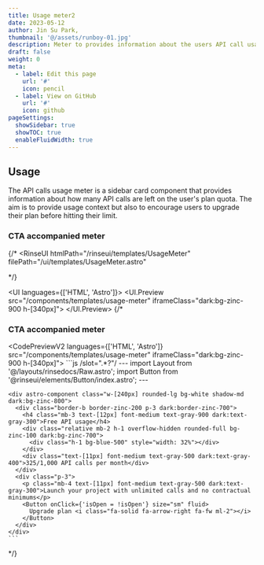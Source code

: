 ```yaml
---
title: Usage meter2
date: 2023-05-12
author: Jin Su Park,
thumbnail: '@/assets/runboy-01.jpg'
description: Meter to provides information about the users API call usage.
draft: false
weight: 0
meta:
  - label: Edit this page
    url: '#'
    icon: pencil
  - label: View on GitHub
    url: '#'
    icon: github
pageSettings:
  showSidebar: true
  showTOC: true
  enableFluidWidth: true
---
```




## Usage

The API calls usage meter is a sidebar card component that provides information about how many API calls are left on the user's plan quota. The aim is to provide usage context but also to encourage users to upgrade their plan before hitting their limit.

### CTA accompanied meter


{/* <RinseUI 
  htmlPath="/rinseui/templates/UsageMeter" 
  filePath="/ui/templates/UsageMeter.astro"
>
  <UsageMeter />
</RinseUI> */}

<UI languages={['HTML', 'Astro']}>
  <UI.Preview src="/components/templates/usage-meter" iframeClass="dark:bg-zinc-900 h-[340px]">
    <UsageMeter />
  </UI.Preview>
</UI>
{/* 
### CTA accompanied meter

<CodePreviewV2 languages={['HTML', 'Astro']} src="/components/templates/usage-meter" iframeClass="dark:bg-zinc-900 h-[340px]">
  <UsageMeter />
    ```js /slot=".*?"/
    ---
    import Layout from '@/layouts/rinsedocs/Raw.astro';
    import Button from '@rinseui/elements/Button/index.astro';
    ---

    <div astro-component class="w-[240px] rounded-lg bg-white shadow-md dark:bg-zinc-800">
      <div class="border-b border-zinc-200 p-3 dark:border-zinc-700">
        <h4 class="mb-3 text-[12px] font-medium text-gray-900 dark:text-gray-300">Free API usage</h4>
        <div class="relative mb-2 h-1 overflow-hidden rounded-full bg-zinc-100 dark:bg-zinc-700">
          <div class="h-1 bg-blue-500" style="width: 32%"></div>
        </div>
        <div class="text-[11px] font-medium text-gray-500 dark:text-gray-400">325/1,000 API calls per month</div>
      </div>
      <div class="p-3">
        <p class="mb-4 text-[11px] font-medium text-gray-500 dark:text-gray-300">Launch your project with unlimited calls and no contractual minimums</p>
        <Button onClick={'isOpen = !isOpen'} size="sm" fluid>
          Upgrade plan <i class="fa-solid fa-arrow-right fa-fw ml-2"></i>
        </Button>
      </div>
    </div>
    ```

</CodePreviewV2> */}
